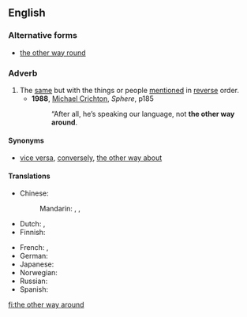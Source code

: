 ==English==

===Alternative forms===
* [[the other way round]]

===Adverb===
{{en-adv|head=the [[other]] [[way]] [[around]]|-}}

# The [[same]] but with the things or people [[mention]]ed in [[reverse]] order.
#* '''1988''', [[w:Michael Crichton|Michael Crichton]], ''Sphere'', p185
#*: “After all, he’s speaking our language, not '''the other way around'''.

====Synonyms====
* [[vice versa]], [[converse]]ly, [[the other way about]]

====Translations====
{{trans-top|same but with things reversed}}
* Chinese:
*: Mandarin: {{t+|cmn|反過來|sc=Hani}}, {{t+|cmn|反过来|tr=fǎnguolái|sc=Hani}}, {{t+|cmn|反之亦然|tr=fǎnzhīyìrán|sc=Hani}}
* Dutch: {{t+|nl|omgekeerd}}, {{t+|nl|andersom}}
* Finnish: {{t+|fi|toisinpäin}}
{{trans-mid}}
* French: {{t+|fr|vice versa}}, {{t|fr|dans l'autre sens}}
* German: {{t+|de|umgekehrt}}
* Japanese: {{t+|ja|逆|tr=ぎゃくに, gyaku ni|alt=逆に|sc=Jpan}}
* Norwegian: {{t|no|andre veien|m}}
* Russian: {{t+|ru|наоборо́т}}
* Spanish: {{t|es|al revés}}
{{trans-bottom}}

[[fi:the other way around]]